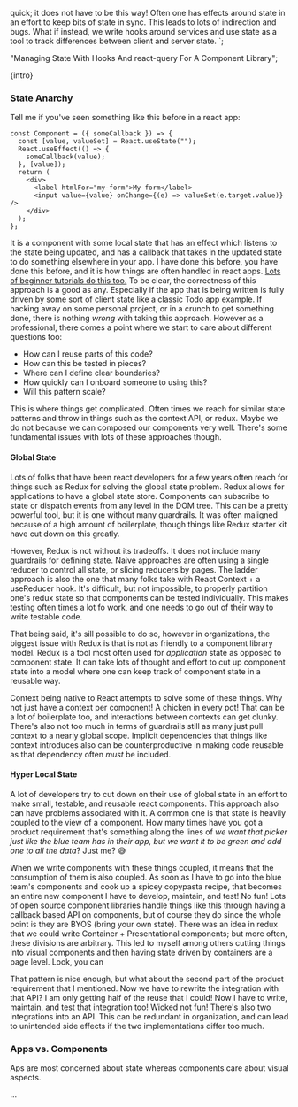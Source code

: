 quick; it does not have to be this way! Often one has effects around state in an
effort to keep bits of state in sync. This leads to lots of indirection and bugs.
What if instead, we write hooks around services and use state as a tool to 
track differences between client and server state.
`;

  "Managing State With Hooks And react-query For A Component Library";

<TitleText mt={3} title={title} date={date} />

<p>{intro}</p>

### State Anarchy

Tell me if you've seen something like this before in a react app:

```tsx
const Component = ({ someCallback }) => {
  const [value, valueSet] = React.useState("");
  React.useEffect(() => {
    someCallback(value);
  }, [value]);
  return (
    <div>
      <label htmlFor="my-form">My form</label>
      <input value={value} onChange={(e) => valueSet(e.target.value)} />
    </div>
  );
};
```

It is a component with some local state that has an effect which listens to the
state being updated, and has a callback that takes in the updated state to do
something elsewhere in your app. I have done this before, you have done this
before, and it is how things are often handled in react apps.
[Lots of beginner tutorials do this too.](https://github.com/mdn/todo-react/blob/master/src/App.js)
To be clear, the correctness of this approach is a good as any. Especially if
the app that is being written is fully driven by some sort of client state like
a classic Todo app example. If hacking away on some personal project, or in a
crunch to get something done, there is nothing _wrong_ with taking this
approach. However as a professional, there comes a point where we start to care
about different questions too:

- How can I reuse parts of this code?
- How can this be tested in pieces?
- Where can I define clear boundaries?
- How quickly can I onboard someone to using this?
- Will this pattern scale?

This is where things get complicated. Often times we reach for similar state
patterns and throw in things such as the context API, or redux. Maybe we do not
because we can composed our components very well. There's some fundamental
issues with lots of these approaches though.

#### Global State

Lots of folks that have been react developers for a few years often reach for
things such as Redux for solving the global state problem. Redux allows for
applications to have a global state store. Components can subscribe to state or
dispatch events from any level in the DOM tree. This can be a pretty powerful
tool, but it is one without many guardrails. It was often maligned because of a
high amount of boilerplate, though things like Redux starter kit have cut down
on this greatly.

However, Redux is not without its tradeoffs. It does not include many guardrails
for defining state. Naive approaches are often using a single reducer to control
all state, or slicing reducers by pages. The ladder approach is also the one
that many folks take with React Context + a useReducer hook. It's difficult, but
not impossible, to properly partition one's redux state so that components can
be tested individually. This makes testing often times a lot fo work, and one
needs to go out of their way to write testable code.

That being said, it's sill possible to do so, however in organizations, the
biggest issue with Redux is that is not as friendly to a component library
model. Redux is a tool most often used for _application_ state as opposed to
component state. It can take lots of thought and effort to cut up component
state into a model where one can keep track of component state in a reusable
way.

Context being native to React attempts to solve some of these things. Why not
just have a context per component! A chicken in every pot! That can be a lot of
boilerplate too, and interactions between contexts can get clunky. There's also
not too much in terms of guardrails still as many just pull context to a nearly
global scope. Implicit dependencies that things like context introduces also can
be counterproductive in making code reusable as that dependency often _must_ be
included.

#### Hyper Local State

A lot of developers try to cut down on their use of global state in an effort to
make small, testable, and reusable react components. This approach also can have
problems associated with it. A common one is that state is heavily coupled to
the view of a component. How many times have you got a product requirement
that's something along the lines of _we want that picker just like the blue team
has in their app, but we want it to be green and add one to all the data_? Just
me? 😅

When we write components with these things coupled, it means that the
consumption of them is also coupled. As soon as I have to go into the blue
team's components and cook up a spicey copypasta recipe, that becomes an entire
new component I have to develop, maintain, and test! No fun! Lots of open source
component libraries handle things like this through having a callback based API
on components, but of course they do since the whole point is they are BYOS
(bring your own state). There was an idea in redux that we could write
Container + Presentational components; but more often, these divisions are
arbitrary. This led to myself among others cutting things into visual components
and then having state driven by containers are a page level. Look, you can

That pattern is nice enough, but what about the second part of the product
requirement that I mentioned. Now we have to rewrite the integration with that
API? I am only getting half of the reuse that I could! Now I have to write,
maintain, and test that integration too! Wicked not fun! There's also two
integrations into an API. This can be redundant in organization, and can lead to
unintended side effects if the two implementations differ too much.

### Apps vs. Components

Aps are most concerned about state whereas components care about visual aspects.

...
